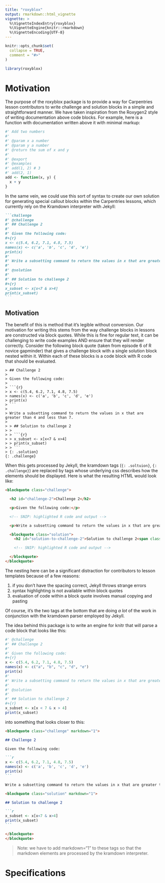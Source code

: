 ```yaml
---
title: "roxyblox"
output: rmarkdown::html_vignette
vignette: >
  %\VignetteIndexEntry{roxyblox}
  %\VignetteEngine{knitr::rmarkdown}
  %\VignetteEncoding{UTF-8}
---
```


```r
knitr::opts_chunk$set(
  collapse = TRUE,
  comment = "#>"
)
```

```r
library(roxyblox)
```
# Motivation 

The purpose of the roxyblox package is to provide a way for Carpentries lesson
contributors to write challenge and solution blocks in a simple and
straightforward manner. We have taken inspiration from the Roxygen2 style of
writing documentation above code blocks. For example, here is a function with
documentation written above it with minimal markup:

```r
#' Add two numbers
#'
#' @param x a number
#' @param y a number
#' @return the sum of x and y
#'
#' @export
#' @examples
#' add(1, 2) # 3
#' add(2, 1)
add <- function(x, y) {
  x + y
}
```

In the same vein, we could use this sort of syntax to create our own solution
for generating special callout blocks within the Carpentries lessons, which
currently rely on the Kramdown interpreter with Jekyll:

````markdown
```challenge
#' @challenge
#' ## Challenge 2
#' 
#' Given the following code:
#+{r}
x <- c(5.4, 6.2, 7.1, 4.8, 7.5)
names(x) <- c('a', 'b', 'c', 'd', 'e')
print(x)
#' 
#' Write a subsetting command to return the values in x that are greater than 4 and less than 7.
#'
#' @solution
#' 
#' ## Solution to challenge 2
#+{r}
x_subset <- x[x<7 & x>4]
print(x_subset)
```
````

## Motivation

The benefit of this is method that it's legible without conversion. Our
motivation for writing this stems from the way challenge blocks in lessons are
constructed via block quotes. While this is fine for regular text, it can be
challenging to write code examples AND ensure that they will render correctly.
Consider the following block quote (taken from episode 6 of R novice gapminder)
that gives a challenge block with a single solution block nested within it.
Within each of these blocks is a code block with R code that should be evaluated.

```
> ## Challenge 2
> 
> Given the following code:
> 
> ```{r}
> x <- c(5.4, 6.2, 7.1, 4.8, 7.5)
> names(x) <- c('a', 'b', 'c', 'd', 'e')
> print(x)
> ```
> 
> Write a subsetting command to return the values in x that are greater than 4 and less than 7.
> 
> > ## Solution to challenge 2
> > 
> > ```{r}
> > x_subset <- x[x<7 & x>4]
> > print(x_subset)
> > ```
> {: .solution}
{: .challenge}
```

When this gets processed by Jekyll, the kramdown tags (`{: .soltuion}`, `{: .challenge}`) are replaced by tags whose underlying css describes how the 
elements should be displayed. Here is what the resulting HTML would look like:

````html
<blockquote class="challenge">

  <h2 id="challenge-2">Challenge 2</h2>

  <p>Given the following code:</p>

  <!-- SNIP: highlighted R code and output -->

  <p>Write a subsetting command to return the values in x that are greater than 4 and less than 7.</p>

  <blockquote class="solution">
    <h2 id="solution-to-challenge-2">Solution to challenge 2<span class="fold-unfold glyphicon glyphicon-collapse-down"></span></h2>

    <!-- SNIP: highlighted R code and output -->

  </blockquote>
</blockquote>
````

The nesting here can be a significant distraction for contributors to lesson
templates because of a few reasons:

1. if you don't have the spacing correct, Jekyll throws strange errors
2. syntax highlighting is not available within block quotes
3. evaluation of code within a block quote involves manual copying and pasting

Of course, it's the two tags at the bottom that are doing *a lot* of the work in
conjunction with the kramdown parser employed by Jekyll. 

The idea behind this package is to write an engine for knitr that will parse a
code block that looks like this:

```r
#' @challenge
#' ## Challenge 2
#'
#' Given the following code:
#+{r}
x <- c(5.4, 6.2, 7.1, 4.8, 7.5)
names(x) <- c("a", "b", "c", "d", "e")
print(x)
#'
#' Write a subsetting command to return the values in x that are greater than 4 and less than 7.
#'
#' @solution
#'
#' ## Solution to challenge 2
#+{r}
x_subset <- x[x < 7 & x > 4]
print(x_subset)
```

into something that looks closer to this:


````markdown
<blockquote class="challenge" markdown="1">

## Challenge 2

Given the following code:

```r
x <- c(5.4, 6.2, 7.1, 4.8, 7.5)
names(x) <- c('a', 'b', 'c', 'd', 'e')
print(x)
```

Write a subsetting command to return the values in x that are greater than 4 and less than 7.

<blockquote class="solution" markdown="1">

## Solution to challenge 2

```r
x_subset <- x[x<7 & x>4]
print(x_subset)
```

</blockquote>
</blockquote>
````


> Note: we have to add markdown="1" to these tags so that the markdown elements
> are processed by the kramdown interpreter.


# Specifications
